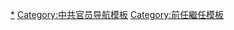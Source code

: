 {{Navbox
|name = 中共中央宣传部部长
|title = [[中共中央宣传部]][[中共中央宣传部部长列表|部长]]
|image = [[File:Flag of the Chinese Communist Party.svg|50px|中国共产党党旗]]

|list1 = [[李达 (哲学家)|李　达]]{{to}}[[蔡和森]]{{to}}[[罗章龙]]{{to}}[[彭述之]]{{to}}[[瞿秋白]]{{to}}[[蔡和森]]{{to}}[[瞿秋白]]{{to}}[[罗绮园]]{{to}}[[蔡和森]]{{to}}[[李立三]]{{to}}[[沈泽民]]{{to}}[[张闻天]]{{to}}[[吴亮平]]{{to}}[[张闻天]]{{to}}[[陆定一]]{{to}}[[习仲勋]]{{to}}[[陆定一]]{{to}}[[陶铸|陶　铸]]{{to}}[[耿飙|耿　飙]]{{to}}[[张平化]]{{to}}[[胡耀邦]]{{to}}[[王任重]]{{to}}[[鄧力群]]{{to}}[[朱厚泽]]{{to}}[[王忍之]]{{to}}[[丁关根]]{{to}}[[刘云山]]{{to}}[[刘奇葆]]{{to}}[[黄坤明]]

}}<noinclude>

[[Category:中共中央宣传部部长|*]]
[[Category:中共官员导航模板]]
[[Category:前任繼任模板]]
</noinclude>